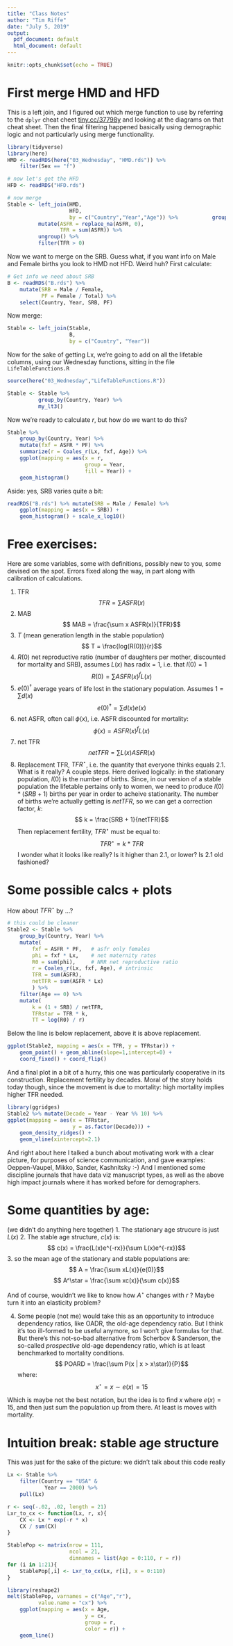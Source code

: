 ```yaml
---
title: "Class Notes"
author: "Tim Riffe"
date: "July 5, 2019"
output:
  pdf_document: default
  html_document: default
---
```


```r
knitr::opts_chunk$set(echo = TRUE)
```

# First merge HMD and HFD

This is a left join, and I figured out which merge function to use by referring to the `dplyr` cheat cheet [tiny.cc/37798y](tiny.cc/37798y) and looking at the diagrams on that cheat sheet. Then the final filtering happened basically using demographic logic and not particularly using merge functionality.

```r
library(tidyverse)
library(here)
HMD <- readRDS(here("03_Wednesday", "HMD.rds")) %>% 
	filter(Sex == "f")

# now let's get the HFD
HFD <- readRDS("HFD.rds")

# now merge
Stable <- left_join(HMD, 
					HFD, 
					by = c("Country","Year","Age")) %>%           group_by(Country, Year) %>% 
	      mutate(ASFR = replace_na(ASFR, 0),
	      	     TFR = sum(ASFR)) %>% 
	      ungroup() %>% 
	      filter(TFR > 0)
```

Now we want to merge on the SRB. Guess what, if you want info on Male and Female births you look to HMD not HFD. Weird huh? First calculate:
```r
# Get info we need about SRB
B <- readRDS("B.rds") %>% 
	mutate(SRB = Male / Female, 
		   PF = Female / Total) %>% 
	select(Country, Year, SRB, PF)
```

Now merge:
```r
Stable <- left_join(Stable, 
					B, 
					by = c("Country", "Year"))
```
Now for the sake of getting Lx, we're going to  add on all the lifetable columns, using our Wednesday functions, sitting in the file `LifeTableFunctions.R`
```r
source(here("03_Wednesday","LifeTableFunctions.R"))

Stable <- Stable %>% 
	      group_by(Country, Year) %>% 
	      my_lt3() 
```

Now we're ready to calculate $r$, but how do we want to do this?

```r
Stable %>% 
	group_by(Country, Year) %>% 
	mutate(fxf = ASFR * PF) %>% 
	summarize(r = Coales_r(Lx, fxf, Age)) %>% 
	ggplot(mapping = aes(x = r, 
						 group = Year, 
						 fill = Year)) +
	geom_histogram()
```

Aside: yes, SRB varies quite a bit:
```r

readRDS("B.rds") %>% mutate(SRB = Male / Female) %>% 
	ggplot(mapping = aes(x = SRB)) +
	geom_histogram() + scale_x_log10()
```


# Free exercises:

Here are some variables, some with definitions, possibly new to you, some devised on the spot. Errors fixed along the way, in part along with calibration of calculations.

1. TFR
$$ TFR = \sum ASFR(x) $$
2. MAB 
$$ MAB = \frac{\sum x ASFR(x)}{TFR}$$
3. $T$ (mean generation length in the stable population)
$$ T = \frac{log(R(0))}{r}$$
4. $R(0)$ net reproductive ratio (number of daughters per mother, discounted for mortality and SRB), assumes $L(x)$ has radix = 1, i.e. that $l(0) = 1$
$$ R(0) = \sum ASFR(x)^f L(x)$$
5. $e(0)^\dagger$ average years of life lost in the stationary population. Assumes $1 = \sum d(x)$
$$ e(0)^\dagger = \sum d(x)e(x)$$
6. net ASFR, often call $\phi(x)$, i.e. ASFR discounted for mortality:
$$ \phi(x) = ASFR(x)^f L(x)$$
7. net TFR
$$ netTFR = \sum L(x)ASFR(x)$$
8. Replacement TFR, $TFR^\star$, i.e. the quantity that everyone thinks equals 2.1. What is it really? A couple steps. Here derived logically: in the stationary population, $l(0)$ is the number of births. Since, in our version of a stable population the lifetable pertains only to women, we need to produce $l(0) * (SRB + 1)$ births per year in order to acheive stationarity. The number of births we're actually getting is $netTFR$, so we can get a correction factor, $k$:
$$ k = \frac{SRB + 1}{netTFR}$$
Then replacement fertility, $TFR^\star$ must be equal to:
$$ TFR^\star = k * TFR$$
I wonder what it looks like really? Is it higher than 2.1, or lower? Is 2.1 old fashioned?


# Some possible calcs + plots

How about $TFR^\star$ by ...?
```r
# this could be cleaner
Stable2 <- Stable %>% 
	group_by(Country, Year) %>% 
	mutate(
		fxf = ASFR * PF,   # asfr only females
		phi = fxf * Lx,    # net maternity rates
    	R0 = sum(phi),     # NRR net reproductive ratio
    	r = Coales_r(Lx, fxf, Age), # intrinsic
    	TFR = sum(ASFR),
    	netTFR = sum(ASFR * Lx)
		) %>% 
	filter(Age == 0) %>% 
	mutate(
		k = (1 + SRB) / netTFR,
    	TFRstar = TFR * k,
    	TT = log(R0) / r) 

```

Below the line is below replacement, above it is above replacement.
```r
ggplot(Stable2, mapping = aes(x = TFR, y = TFRstar)) +
	geom_point() + geom_abline(slope=1,intercept=0) + 
	coord_fixed() + coord_flip()
```

And a final plot in a bit of a hurry, this one was particularly cooperative in its construction. Replacement fertility by decades. Moral of the story holds today though, since the movement is due to mortality: high mortality implies higher TFR needed.
```r
library(ggridges)
Stable2 %>% mutate(Decade = Year - Year %% 10) %>% 
ggplot(mapping = aes(x = TFRstar, 
					 y = as.factor(Decade))) +
	geom_density_ridges() + 
	geom_vline(xintercept=2.1)
```
And right about here I talked a bunch about motivating work with a clear picture, for purposes of science communication, and gave examples: Oeppen-Vaupel, Mikko, Sander, Kashnitsky :-)
And I mentioned some discipline journals that have data viz manuscript types, as well as the above high impact journals where it has worked before for demographers.

# Some quantities by age:

(we didn't do anything here together)
1. The stationary age strucure is just $L(x)$
2. The stable age structure, $c(x)$ is:
$$ c(x) = \frac{L(x)e^{-rx}}{\sum L(x)e^{-rx}}$$
3. so the mean age of the stationary and stable populations are:
$$ A = \frac{\sum xL(x)}{e(0)}$$
$$ A^\star = \frac{\sum xc(x)}{\sum c(x)}$$

And of course, wouldn't we like to know how $A^\star$ changes with $r$ ? Maybe turn it into an elasticity problem?

4. Some people (not me) would take this as an opportunity to introduce dependency ratios, like OADR, the old-age dependency ratio. But I think it's too ill-formed to be useful anymore, so I won't give formulas for that. But there's this not-so-bad alternative from Scherbov & Sanderson, the so-called *prospective* old-age dependency ratio, which is at least benchmarked to mortality conditions.
$$ POARD = \frac{\sum P(x | x > x\star)}{P}$$
where:
$$ x^\star = x \sim e(x) = 15$$

Which is maybe not the best notation, but the idea is to find $x$ where $e(x) = 15$, and then just sum the population up from there. At least is moves with mortality.

# Intuition break: stable age structure

This was just for the sake of the picture: we didn't talk about this code really
```r
Lx <- Stable %>% 
	filter(Country == "USA" &
		   	Year == 2000) %>% 
	pull(Lx)

r <- seq(-.02, .02, length = 21)
Lxr_to_cx <- function(Lx, r, x){
	CX <- Lx * exp(-r * x) 
	CX / sum(CX)
}

StablePop <- matrix(nrow = 111, 
					ncol = 21,
					dimnames = list(Age = 0:110, r = r))
for (i in 1:21){
	StablePop[,i] <- Lxr_to_cx(Lx, r[i], x = 0:110)
}

library(reshape2)
melt(StablePop, varnames = c("Age","r"),
		  value.name = "cx") %>% 
	ggplot(mapping = aes(x = Age, 
						 y = cx, 
						 group = r, 
						 color = r)) +
	geom_line()
```